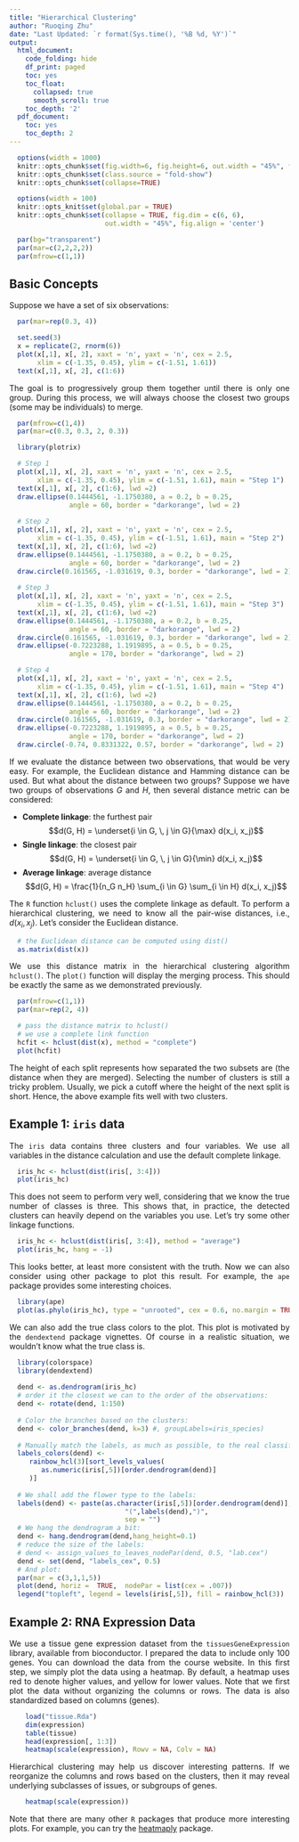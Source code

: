 ---
title: "Hierarchical Clustering"
author: "Ruoqing Zhu"
date: "Last Updated: `r format(Sys.time(), '%B %d, %Y')`"
output:
  html_document:
    code_folding: hide
    df_print: paged
    toc: yes
    toc_float:
      collapsed: true
      smooth_scroll: true
    toc_depth: '2'
  pdf_document:
    toc: yes
    toc_depth: 2
---

<style>
body {
text-align: justify}
</style>

```{r set-options, echo=FALSE, cache=FALSE}
  options(width = 1000)
  knitr::opts_chunk$set(fig.width=6, fig.height=6, out.width = "45%", fig.align = 'center')
  knitr::opts_chunk$set(class.source = "fold-show")
  knitr::opts_chunk$set(collapse=TRUE)
```

\def\cD{{\cal D}}
\def\cL{{\cal L}}
\def\cX{{\cal X}}
\def\cF{{\cal F}}
\def\cH{{\cal H}}
\def\cT{{\cal T}}
\def\cA{{\cal A}}
\def\bA{\mathbf{A}}
\def\bB{\mathbf{B}}
\def\bX{\mathbf{X}}
\def\bH{\mathbf{H}}
\def\bI{\mathbf{I}}
\def\bU{\mathbf{U}}
\def\bD{\mathbf{D}}
\def\bV{\mathbf{V}}
\def\bS{\mathbf{S}}
\def\bW{\mathbf{W}}
\def\bK{\mathbf{K}}
\def\bx{\mathbf{x}}
\def\by{\mathbf{y}}
\def\bs{\mathbf{s}}
\def\br{\mathbf{r}}
\def\bu{\mathbf{u}}
\def\be{\mathbf{e}}
\def\bv{\mathbf{v}}
\def\bp{\mathbf{p}}
\def\bw{\mathbf{w}}
\def\bz{\mathbf{z}}
\def\bzero{\mathbf{0}}
\def\balpha{\boldsymbol \alpha}
\def\bbeta{\boldsymbol \beta}
\def\btheta{\boldsymbol \theta}
\def\bxi{\boldsymbol \xi}
\def\bmu{\boldsymbol \mu}
\def\bepsilon{\boldsymbol \epsilon}
\def\T{\text{T}}
\def\Trace{\text{Trace}}
\def\Cov{\text{Cov}}
\def\Var{\text{Var}}
\def\E{\text{E}}
\def\pr{\text{pr}}
\def\Prob{\text{P}}
\DeclareMathOperator*{\argmin}{arg\,min}
\DeclareMathOperator*{\argmax}{arg\,max}

```{r include = FALSE}
  options(width = 100)
  knitr::opts_knit$set(global.par = TRUE)
  knitr::opts_chunk$set(collapse = TRUE, fig.dim = c(6, 6),
                        out.width = "45%", fig.align = 'center')
```
```{r include = FALSE}
  par(bg="transparent")
  par(mar=c(2,2,2,2))
  par(mfrow=c(1,1))
```

## Basic Concepts 

Suppose we have a set of six observations: 

```{r include = FALSE}
  par(mar=rep(0.3, 4))
```

```{r fig.dim = c(3, 3), out.width = "30%", echo = FALSE}
  set.seed(3)
  x = replicate(2, rnorm(6))
  plot(x[,1], x[, 2], xaxt = 'n', yaxt = 'n', cex = 2.5, 
       xlim = c(-1.35, 0.45), ylim = c(-1.51, 1.61))
  text(x[,1], x[, 2], c(1:6))
```

The goal is to progressively group them together until there is only one group. During this process, we will always choose the closest two groups (some may be individuals) to merge. 

```{r include = FALSE}
  par(mfrow=c(1,4))
  par(mar=c(0.3, 0.3, 2, 0.3))
```

```{r, fig.dim = c(10, 2.5), out.width = "100%", echo = FALSE}
  library(plotrix)

  # Step 1
  plot(x[,1], x[, 2], xaxt = 'n', yaxt = 'n', cex = 2.5, 
       xlim = c(-1.35, 0.45), ylim = c(-1.51, 1.61), main = "Step 1")
  text(x[,1], x[, 2], c(1:6), lwd =2)
  draw.ellipse(0.1444561, -1.1750380, a = 0.2, b = 0.25, 
               angle = 60, border = "darkorange", lwd = 2)
  
  # Step 2
  plot(x[,1], x[, 2], xaxt = 'n', yaxt = 'n', cex = 2.5,
       xlim = c(-1.35, 0.45), ylim = c(-1.51, 1.61), main = "Step 2")
  text(x[,1], x[, 2], c(1:6), lwd =2)
  draw.ellipse(0.1444561, -1.1750380, a = 0.2, b = 0.25, 
               angle = 60, border = "darkorange", lwd = 2)
  draw.circle(0.161565, -1.031619, 0.3, border = "darkorange", lwd = 2)
  
  # Step 3
  plot(x[,1], x[, 2], xaxt = 'n', yaxt = 'n', cex = 2.5,
       xlim = c(-1.35, 0.45), ylim = c(-1.51, 1.61), main = "Step 3")
  text(x[,1], x[, 2], c(1:6), lwd =2)
  draw.ellipse(0.1444561, -1.1750380, a = 0.2, b = 0.25, 
               angle = 60, border = "darkorange", lwd = 2)
  draw.circle(0.161565, -1.031619, 0.3, border = "darkorange", lwd = 2)    
  draw.ellipse(-0.7223288, 1.1919895, a = 0.5, b = 0.25, 
               angle = 170, border = "darkorange", lwd = 2)

  # Step 4
  plot(x[,1], x[, 2], xaxt = 'n', yaxt = 'n', cex = 2.5, 
       xlim = c(-1.35, 0.45), ylim = c(-1.51, 1.61), main = "Step 4")
  text(x[,1], x[, 2], c(1:6), lwd =2)
  draw.ellipse(0.1444561, -1.1750380, a = 0.2, b = 0.25, 
               angle = 60, border = "darkorange", lwd = 2)
  draw.circle(0.161565, -1.031619, 0.3, border = "darkorange", lwd = 2)   
  draw.ellipse(-0.7223288, 1.1919895, a = 0.5, b = 0.25, 
               angle = 170, border = "darkorange", lwd = 2)    
  draw.circle(-0.74, 0.8331322, 0.57, border = "darkorange", lwd = 2)
```

If we evaluate the distance between two observations, that would be very easy. For example, the Euclidean distance and Hamming distance can be used. But what about the distance between two groups? Suppose we have two groups of observations $G$ and $H$, then several distance metric can be considered:

  * __Complete linkage__: the furthest pair 
  $$d(G, H) = \underset{i \in G, \, j \in G}{\max} d(x_i, x_j)$$
  * __Single linkage__: the closest pair
  $$d(G, H) = \underset{i \in G, \, j \in G}{\min} d(x_i, x_j)$$
  * __Average linkage__: average distance
  $$d(G, H) = \frac{1}{n_G n_H} \sum_{i \in G} \sum_{i \in H} d(x_i, x_j)$$

The `R` function `hclust()` uses the complete linkage as default. To perform a hierarchical clustering, we need to know all the pair-wise distances, i.e., $d(x_i, x_j)$. Let's consider the Euclidean distance. 

```{r}
  # the Euclidean distance can be computed using dist()
  as.matrix(dist(x))
```

We use this distance matrix in the hierarchical clustering algorithm `hclust()`. The `plot()` function will display the merging process. This should be exactly the same as we demonstrated previously. 

```{r include = FALSE}
  par(mfrow=c(1,1))
  par(mar=rep(2, 4))
```

```{r fig.dim = c(6, 6), out.width = "45%", echo = FALSE}
  # pass the distance matrix to hclust()
  # we use a complete link function
  hcfit <- hclust(dist(x), method = "complete")
  plot(hcfit)
```

The height of each split represents how separated the two subsets are (the distance when they are merged). Selecting the number of clusters is still a tricky problem. Usually, we pick a cutoff where the height of the next split is short. Hence, the above example fits well with two clusters.  

## Example 1: `iris` data

The `iris` data contains three clusters and four variables. We use all variables in the distance calculation and use the default complete linkage. 

```{r fig.width=8, fig.height=6, out.width = '40%'}
  iris_hc <- hclust(dist(iris[, 3:4]))
  plot(iris_hc)
```

This does not seem to perform very well, considering that we know the true number of classes is three. This shows that, in practice, the detected clusters can heavily depend on the variables you use. Let's try some other linkage functions. 

```{r fig.width=8, fig.height=6, out.width = '40%'}
  iris_hc <- hclust(dist(iris[, 3:4]), method = "average")
  plot(iris_hc, hang = -1)
```

This looks better, at least more consistent with the truth. Now we can also consider using other package to plot this result. For example, the `ape` package provides some interesting choices. 

```{r fig.width=5, fig.height=4, out.width = '45%'}
  library(ape)
  plot(as.phylo(iris_hc), type = "unrooted", cex = 0.6, no.margin = TRUE)
```

We can also add the true class colors to the plot. This plot is motivated by the `dendextend` package vignettes. Of course in a realistic situation, we wouldn't know what the true class is. 

```{r, fig.width=5, fig.height=4, out.width = '60%', echo = FALSE, message=FALSE}
  library(colorspace) 
  library(dendextend)
  
  dend <- as.dendrogram(iris_hc)
  # order it the closest we can to the order of the observations:
  dend <- rotate(dend, 1:150)
  
  # Color the branches based on the clusters:
  dend <- color_branches(dend, k=3) #, groupLabels=iris_species)
  
  # Manually match the labels, as much as possible, to the real classification of the flowers:
  labels_colors(dend) <-
     rainbow_hcl(3)[sort_levels_values(
        as.numeric(iris[,5])[order.dendrogram(dend)]
     )]
  
  # We shall add the flower type to the labels:
  labels(dend) <- paste(as.character(iris[,5])[order.dendrogram(dend)],
                             "(",labels(dend),")", 
                             sep = "")
  # We hang the dendrogram a bit:
  dend <- hang.dendrogram(dend,hang_height=0.1)
  # reduce the size of the labels:
  # dend <- assign_values_to_leaves_nodePar(dend, 0.5, "lab.cex")
  dend <- set(dend, "labels_cex", 0.5)
  # And plot:
  par(mar = c(3,1,1,5))
  plot(dend, horiz =  TRUE,  nodePar = list(cex = .007))
  legend("topleft", legend = levels(iris[,5]), fill = rainbow_hcl(3))
```

## Example 2: RNA Expression Data

We use a tissue gene expression dataset from the `tissuesGeneExpression` library, available from bioconductor. I prepared the data to include only 100 genes. You can download the data from the course website. In this first step, we simply plot the data using a heatmap. By default, a heatmap uses red to denote higher values, and yellow for lower values. Note that we first plot the data without organizing the columns or rows. The data is also standardized based on columns (genes). 

```{r}
    load("tissue.Rda")
    dim(expression)
    table(tissue)
    head(expression[, 1:3])
    heatmap(scale(expression), Rowv = NA, Colv = NA)
```

Hierarchical clustering may help us discover interesting patterns. If we reorganize the columns and rows based on the clusters, then it may reveal underlying subclasses of issues, or subgroups of genes. 

```{r}
    heatmap(scale(expression))
```

Note that there are many other `R` packages that produce more interesting plots. For example, you can try the [heatmaply](https://cran.r-project.org/web/packages/heatmaply/vignettes/heatmaply.html) package.
